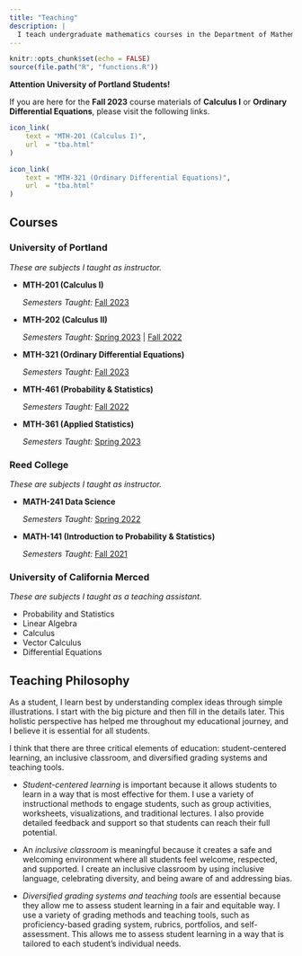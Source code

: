 ```yaml
---
title: "Teaching"
description: | 
  I teach undergraduate mathematics courses in the Department of Mathematics at the University of Portland.
---
```


```r
knitr::opts_chunk$set(echo = FALSE)
source(file.path("R", "functions.R"))
```

::: {.infobox data-latex="{caution}"}
::: {.center data-latex=""}
**Attention University of Portland Students!**

If you are here for the **Fall 2023** course materials of **Calculus I** or **Ordinary Differential Equations**, please visit the following links.

```r
icon_link(
    text = "MTH-201 (Calculus I)",
    url  = "tba.html"
)
```

```r
icon_link(
    text = "MTH-321 (Ordinary Differential Equations)",
    url  = "tba.html"
)
```
:::
:::

## Courses

### University of Portland

*These are subjects I taught as instructor.*

  - **MTH-201 (Calculus I)**
  
    *Semesters Taught:* [Fall 2023](tba.html){target="_blank"}
  
  - **MTH-202 (Calculus II)**
  
    *Semesters Taught:* [Spring 2023](https://upmathematics.github.io/mth-202a-sp23/){target="_blank"} | [Fall 2022](https://upmathematics.github.io/mth-202a-fa22/){target="_blank"}
  
  - **MTH-321 (Ordinary Differential Equations)**
  
    *Semesters Taught:* [Fall 2023](tba.html){target="_blank"}
  
  - **MTH-461 (Probability & Statistics)**
  
    *Semesters Taught:* [Fall 2022](https://upmathematics.github.io/mth-461a-fa22/){target="_blank"}
    
  - **MTH-361 (Applied Statistics)**
  
    *Semesters Taught:* [Spring 2023](https://upmathematics.github.io/mth-361ab-sp23/){target="_blank"}

### Reed College

*These are subjects I taught as instructor.*

  - **MATH-241 Data Science**
  
    *Semesters Taught:* [Spring 2022](https://reed-statistics.github.io/math241-spring2022/){target="_blank"}
    
  - **MATH-141 (Introduction to Probability & Statistics)**
  
    *Semesters Taught:* [Fall 2021](https://reed-statistics.github.io/math141-fall2021/){target="_blank"}

### University of California Merced

*These are subjects I taught as a teaching assistant.*

  - Probability and Statistics
  - Linear Algebra
  - Calculus
  - Vector Calculus
  - Differential Equations
  
## Teaching Philosophy

As a student, I learn best by understanding complex ideas through simple illustrations. I start with the big picture and then fill in the details later. This holistic perspective has helped me throughout my educational journey, and I believe it is essential for all students.

I think that there are three critical elements of education: student-centered learning, an inclusive classroom, and diversified grading systems and teaching tools.

  * *Student-centered learning* is important because it allows students to learn in a way that is most effective for them. I use a variety of instructional methods to engage students, such as group activities, worksheets, visualizations, and traditional lectures. I also provide detailed feedback and support so that students can reach their full potential.

  * An *inclusive classroom* is meaningful because it creates a safe and welcoming environment where all students feel welcome, respected, and supported. I create an inclusive classroom by using inclusive language, celebrating diversity, and being aware of and addressing bias.

  * *Diversified grading systems and teaching tools* are essential because they allow me to assess student learning in a fair and equitable way. I use a variety of grading methods and teaching tools, such as proficiency-based grading system, rubrics, portfolios, and self-assessment. This allows me to assess student learning in a way that is tailored to each student's individual needs.
